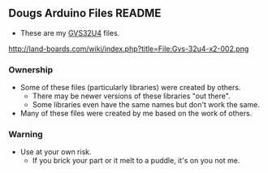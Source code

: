 == Dougs Arduino Files README ==

* These are my [http://land-boards.com/wiki/index.php?title=GVS-32U4 GVS32U4] files.

http://land-boards.com/wiki/index.php?title=File:Gvs-32u4-x2-002.png

=== Ownership ===

* Some of these files (particularly libraries) were created by others.
** There may be newer versions of these libraries "out there".
** Some libraries even have the same names but don't work the same.
* Many of these files were created by me based on the work of others.

=== Warning ===

* Use at your own risk.
** If you brick your part or it melt to a puddle, it's on you not me.

